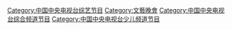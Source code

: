 [[Category:中国中央电视台综艺节目|Category:中国中央电视台综艺节目]]
[[Category:文藝晚會|Category:文藝晚會]]
[[Category:中国中央电视台综合频道节目|Category:中国中央电视台综合频道节目]]
[[Category:中国中央电视台少儿频道节目|Category:中国中央电视台少儿频道节目]]